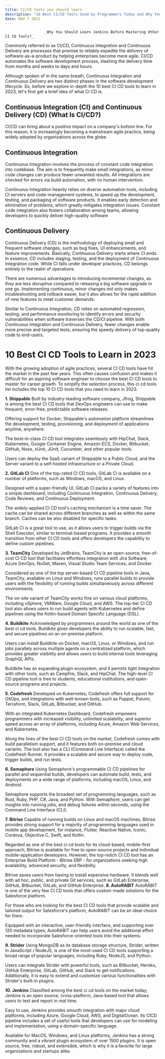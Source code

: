 ```yaml
---
title: CI/CD tools you should learn
description: "10 Best CI/CD Tools Used by Programmers Today and Why You Should Learn Them."
date: NOV 7 2022 
---
```

                      _Why You Should Learn Jenkins Before Mastering Other CI CD Tools?_


Commonly referred to as CI/CD, Continuous Integration and Continuous Delivery are processes that promise to reliably expedite the delivery of software-as-a-product by helping enterprises become more agile. CI/CD automates the software development process, slashing the delivery time from months and weeks to days and hours.

Although spoken of in the same breath, Continuous Integration and Continuous Delivery are two distinct phases in the software development lifecycle. So, before we explore in-depth the 10 best CI CD tools to learn in 2023, let's first get a brief idea of what CI CD is.

## Continuous Integration (CI) and Continuous Delivery (CD) (What Is CI/CD?)

CI/CD can bring about a positive impact on a company's bottom line. For this reason, it is increasingly becoming a mainstream agile practice, being widely adopted by organizations across the globe.

## Continuous Integration

Continuous Integration involves the process of constant code integration into codebase. The aim is to frequently make small integrations, as minor code changes can produce fewer unwanted results. All integrations are checked for errors via build automation, with no human intervention.

Continuous Integration heavily relies on diverse automation tools, including CI servers and code-management systems, to speed up the development, testing, and packaging of software products. It enables early detection and elimination of problems, which greatly mitigates integration issues. Constant code integration also fosters collaboration among teams, allowing developers to quickly deliver high-quality software


## Continuous Delivery
Continuous Delivery (CD) is the methodology of deploying small and frequent software changes, such as bug fixes, UI enhancements, and feature improvements. Basically, Continuous Delivery starts where CI ends. In essence, CD includes staging, testing, and the deployment of Continuous Integration code. While CI falls under developer practices, CD belongs entirely to the realm of operations.

There are numerous advantages to introducing incremental changes, as they are less disruptive compared to releasing a big software upgrade in one go. Implementing continuous, minor changes not only makes troubleshooting and rollback easier, but it also allows for the rapid addition of new features to meet customer demands.

Similar to Continuous Integration, CD relies on automated regression, testing, and performance monitoring to identify errors and security vulnerabilities when software traverses the CD/CI pipeline. With both Continuous Integration and Continuous Delivery, fewer changes enable more precise and targeted tests, ensuring the speedy delivery of top-quality code to end-users.


# 10 Best CI CD Tools to Learn in 2023

With the growing adoption of agile practices, several CI CD tools have hit the market in the past few years. This often causes confusion and makes it difficult for an aspiring software engineer to choose the best CI CD tools to master for career growth. To simplify the selection process, this ci cd tools list includes the top 10 CI CD tools that you need to learn in 2023.

**1. Shippable**
Built by industry-leading software company, Jfrog, Shippable is among the best CI CD tools that DevOps engineers can use to make frequent, error-free, predictable software releases.

Offering support for Docker, Shippable's automation platform streamlines the development, testing, provisioning, and deployment of applications anytime, anywhere.

The best-in-class CI CD tool integrates seamlessly with HipChat, Slack, Kubernetes, Google Container Engine, Amazon ECS, Docker, Bitbucket, GitHub, Nose, xUnit, JUnit, Cucumber, and other popular tools.

Users can deploy the SaaS variant of Shippable to a Public Cloud, and the Server variant to a self-hosted infrastructure or a Private Cloud.

**2. GitLab CI**
One of the top-rated CI CD tools, GitLab CI is available on a number of platforms, such as Windows, macOS, and Linux.

Designed with a super-friendly UI, GitLab CI packs a variety of features into a simple dashboard, including Continuous Integration, Continuous Delivery, Code Reviews, and Continuous Deployment.

The widely-applied CI CD tool's caching mechanism is a time saver. The cache can be shared across different branches as well as within the same branch. Caches can be also disabled for specific tasks.

GitLab CI is a great tool to use, as it allows users to trigger builds via the Shell Executor, similar to terminal-based programs. It provides a smooth transition from other CI CD tools and offers developers the capability to define custom pipelines.

**3. TeamCity**
Developed by JetBrains, TeamCity is an open-source, free-of-cost CI CD tool that facilitates effortless integration with Jira Software, Azure DevOps, NuGet, Maven, Visual Studio Team Services, and Docker.

Considered as one of the top server-based CI CD pipeline tools in Java, TeamCity, available on Linux and Windows, runs parallel builds to provide users with the flexibility of running builds simultaneously across different environments.

The on-site variant of TeamCity works fine on various cloud platforms, including vSphere, VMWare, Google Cloud, and AWS. The top-tier CI CD tool also allows users to run build agents with Kubernetes and define pipelines using the Kotlin-based Domain Specific Language (DSL).

**4. Buildkite**
Acknowledged by programmers around the world as one of the best ci cd tools, Buildkite gives developers the ability to run scalable, fast, and secure pipelines on an on-premise platform.

Users can install Buildkite on Docker, macOS, Linux, or Windows, and run jobs parallely across multiple agents on a centralized platform, which provides greater visibility and allows users to build internal tools leveraging GraphQL APIs.

Buildkite has an expanding plugin ecosystem, and it permits tight integration with other tools, such as Campfire, Slack, and HipChat. The high-level CI CD pipeline tool is free to students, educational institutions, and open-source programs and projects.

**5. Codefresh**
Developed on Kubernetes, Codefresh offers full support for GitOps, and integrations with well-known tools, such as Puppet, Pulumi, Terraform, Slack, GitLab, Bitbucket, and GitHub.

With an integrated Kubernetes Dashboard, Codefresh empowers programmers with increased visibility, unlimited scalability, and superior speed across an array of platforms, including Azure, Amazon Web Services, and Kubernetes.

Along the lines of the best CI CD tools on the market, Codefresh comes with build parallelism support, and it features both on-premise and cloud variants. The tool also has a CLI (Command Line Interface) called the Codefresh Runner. It provides a scalable and secure way to deploy code, trigger builds, and run tests.

**6. Semaphore**
Using Semaphore's programmable CI CD pipelines for parallel and sequential builds, developers can automate build, tests, and deployments on a wide range of platforms, including macOS, Linux, and Android.

Semaphore supports the broadest set of programming languages, such as Rust, Ruby, PHP, C#, Java, and Python. With Semaphore, users can get insights into running jobs, and debug failures within seconds, using the Command Line Interface (CLI).

**7. Bitrise**
Capable of running builds on Linux and macOS machines, Bitrise provides strong support for a majority of programming languages used in mobile app development, for instance, Flutter, Reactive Native, Iconic, Cordova, Objective C, Swift, and Kotlin.

Regarded as one of the best ci cd tools for its cloud-based, mobile-first approach, Bitrise is available for free to open-source projects and individual mobile-application developers. However, the top-notch CI CD tool has an Enterprise Build Platform - Bitrise EBP - for organizations seeking high availability, advanced security, and flexibility.

Bitrise saves users from having to install expensive hardware. It blends well with ad hoc, public, and private Git services, such as GitLab Enterprise, GitHub, Bitbucket, GitLab, and GitHub Enterprise. 
**8. AutoRABIT**
AutoRABIT is one of the very few CI CD tools that offers custom-made solutions for the Salesforce platform.

For those who are looking for the best CI CD tools that provide scalable and tailored output for Salesforce's platform, AutoRABIT can be an ideal choice for them.

Equipped with an interactive, user-friendly interface, and supporting over 120 metadata types, AutoRABIT can help users avoid the additional effort needed to incorporate Salesforce-oriented tools into their systems.

**9. Strider**
Using MongoDB as its database storage structure, Strider, written in JavaScript / NodeJS, is one of the most-used CI CD tools supporting a broad range of popular languages, including Ruby, NodeJS, and Python.

Users can integrate Strider with powerful tools, such as Bitbucket, Heroku, GitHub Enterprise, GitLab, GitHub, and Slack to get notifications. Additionally, it is easy to extend and customize various functionalities with Strider's built-in plugins.

**10. Jenkins**
Classified among the best ci cd tools on the market today, Jenkins is an open source, cross-platform, Java-based tool that allows users to test and report in real time.

Easy to use, Jenkins provides smooth integration with major cloud platforms, including Azure, Google Cloud, AWS, and DigitalOcean. Its CICD pipeline includes a set of useful tools that developers can use for modeling and implementation, using a domain-specific language.

Available for MacOS, Windows, and Linux platforms, Jenkins has a strong community and a vibrant plugin ecosystem of over 1500 plugins. It is open source, free, robust, and extensible, which is why it is a favorite for large organizations and startups alike.

